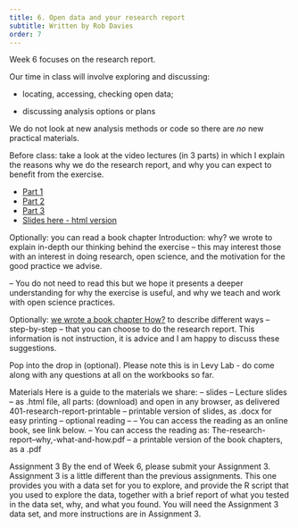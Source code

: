 ```yaml
---
title: 6. Open data and your research report
subtitle: Written by Rob Davies
order: 7
---
```


Week 6 focuses on the research report.

Our time in class will involve exploring and discussing:

- locating, accessing, checking open data;

- discussing analysis options or plans

We do not look at new analysis methods or code so there are _no_ new practical materials.

Before class: take a look at the video lectures (in 3 parts) in which I explain the reasons why we do the research report, and why you can expect to benefit from the exercise.

  - [Part 1](https://modules.lancaster.ac.uk/mod/panopto/view.php?id=2012832)
  - [Part 2](https://modules.lancaster.ac.uk/mod/panopto/view.php?id=2012837)
  - [Part 3](https://modules.lancaster.ac.uk/mod/panopto/view.php?id=2012838)
  - [Slides here - html version](https://modules.lancaster.ac.uk/mod/resource/view.php?id=2012803)
  

Optionally: you can read a book chapter Introduction: why? we wrote to explain in-depth our thinking behind the exercise -- this may interest those with an interest in doing research, open science, and the motivation for the good practice we advise.

-- You do not need to read this but we hope it presents a deeper understanding for why the exercise is useful, and why we teach and work with open science practices.

Optionally: [we wrote a book chapter How?]() to describe different ways -- step-by-step -- that you can choose to do the research report. This information is not instruction, it is advice and I am happy to discuss these suggestions.

Pop into the drop in (optional). Please note this is in Levy Lab - do come along with any questions at all on the workbooks so far.

Materials
Here is a guide to the materials we share:
-- slides --
Lecture slides -- as .html file, all parts: (download) and open in any browser, as delivered
401-research-report-printable -- printable version of slides, as .docx for easy printing
-- optional reading --
-- You can access the reading as an online book, see link below.
-- You can access the reading as: The-research-report--why,-what-and-how.pdf -- a printable version of the book chapters, as a .pdf

Assignment 3
By the end of Week 6, please submit your Assignment 3. Assignment 3 is a little different than the previous assignments. This one provides you with a data set for you to explore, and provide the R script that you used to explore the data, together with a brief report of what you tested in the data set, why, and what you found. You will need the Assignment 3 data set, and more instructions are in Assignment 3.